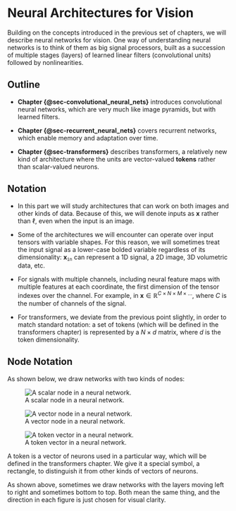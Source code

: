 # Neural Architectures for Vision {#sec-neural-architectures-for-vision}

Building on the concepts introduced in the previous set of chapters, we will describe neural networks for vision. One way of understanding neural networks is to think of them as big signal processors, built as a succession of multiple stages (layers) of learned linear filters (convolutional units) followed by nonlinearities.

## Outline

- **Chapter {@sec-convolutional_neural_nets}** introduces convolutional neural networks, which are very much like image pyramids, but with learned filters.

- **Chapter {@sec-recurrent_neural_nets}** covers recurrent networks, which enable memory and adaptation over time.

- **Chapter {@sec-transformers}** describes transformers, a relatively new kind of architecture where the units are vector-valued **tokens** rather than scalar-valued neurons.

## Notation

- In this part we will study architectures that can work on both images and other kinds of data. Because of this, we will denote inputs as $\mathbf{x}$ rather than $\ell$, even when the input is an image.

- Some of the architectures we will encounter can operate over input tensors with variable shapes. For this reason, we will sometimes treat the input signal as a lower-case bolded variable regardless of its dimensionality: $\mathbf{x}_{\texttt{in}}$ can represent a 1D signal, a 2D image, 3D volumetric data, etc.

- For signals with multiple channels, including neural feature maps with multiple features at each coordinate, the first dimension of the tensor indexes over the channel. For example, in $\mathbf{x} \in \mathbb{R}^{C \times N \times M \times \ldots}$, where $C$ is the number of channels of the signal.

- For transformers, we deviate from the previous point slightly, in order to match standard notation: a set of tokens (which will be defined in the transformers chapter) is represented by a $N \times d$ matrix, where $d$ is the token dimensionality.

## Node Notation

As shown below, we draw networks with two kinds of nodes:

::: {#fig-node-notation layout-ncol=3}
![A scalar node in a neural network.](figures/imaging/network_node_scalar.png){#fig-node-scalar}

![A vector node in a neural network.](figures/imaging/network_node_vector.png){#fig-node-vector}

![A token vector in a neural network.](figures/imaging/network_node_token.png){#fig-node-token}
:::

A token is a vector of neurons used in a particular way, which will be defined in the transformers chapter. We give it a special symbol, a rectangle, to distinguish it from other kinds of vectors of neurons. 

As shown above, sometimes we draw networks with the layers moving left to right and sometimes bottom to top. Both mean the same thing, and the direction in each figure is just chosen for visual clarity.